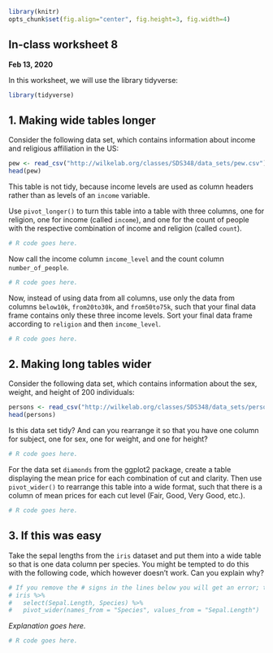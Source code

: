 ```r
library(knitr)
opts_chunk$set(fig.align="center", fig.height=3, fig.width=4)
```
## In-class worksheet 8
**Feb 13, 2020**

In this worksheet, we will use the library tidyverse:
```r
library(tidyverse)
```

## 1. Making wide tables longer
Consider the following data set, which contains information about income and religious affiliation in the US:
```r
pew <- read_csv("http://wilkelab.org/classes/SDS348/data_sets/pew.csv")
head(pew)
```
This table is not tidy, because income levels are used as column headers rather than as levels of an `income` variable.

Use `pivot_longer()` to turn this table into a table with three columns, one for religion, one for income (called `income`), and one for the count of people with the respective combination of income and religion (called `count`).
```r
# R code goes here.
```

Now call the income column `income_level` and the count column `number_of_people`.
```r
# R code goes here.
```

Now, instead of using data from all columns, use only the data from columns `below10k`, `from20to30k`, and `from50to75k`, such that your final data frame contains only these three income levels. Sort your final data frame according to `religion` and then `income_level`.
```r
# R code goes here.
```

## 2. Making long tables wider

Consider the following data set, which contains information about the sex, weight, and height of 200 individuals:
```r
persons <- read_csv("http://wilkelab.org/classes/SDS348/data_sets/persons.csv")
head(persons)
```
Is this data set tidy? And can you rearrange it so that you have one column for subject, one for sex, one for weight, and one for height?

```r
# R code goes here.
```

For the data set `diamonds` from the ggplot2 package, create a table displaying the mean price for each combination of cut and clarity. Then use `pivot_wider()` to rearrange this table into a wide format, such that there is a column of mean prices for each cut level (Fair, Good, Very Good, etc.).
```r
# R code goes here.
```


## 3. If this was easy

Take the sepal lengths from the `iris` dataset and put them into a wide table so that is one data column per species. You might be tempted to do this with the following code, which however doesn't work. Can you explain why? 
```r
# If you remove the # signs in the lines below you will get an error; this code doesn't work
# iris %>% 
#   select(Sepal.Length, Species) %>%
#   pivot_wider(names_from = "Species", values_from = "Sepal.Length")
```

*Explanation goes here.*

```r
# R code goes here.
```
